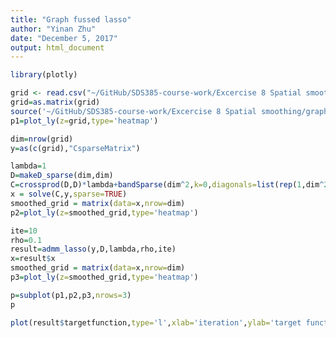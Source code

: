 ```yaml
---
title: "Graph fussed lasso"
author: "Yinan Zhu"
date: "December 5, 2017"
output: html_document
---
```

```r
library(plotly)
```

```r
grid <- read.csv("~/GitHub/SDS385-course-work/Excercise 8 Spatial smoothing/Laplacian smoothing/fmri_z.csv")
grid=as.matrix(grid)
source('~/GitHub/SDS385-course-work/Excercise 8 Spatial smoothing/graph fussed lasso/functions.R')
p1=plot_ly(z=grid,type='heatmap')
```

```r
dim=nrow(grid)
y=as(c(grid),"CsparseMatrix")
```
```r
lambda=1
D=makeD_sparse(dim,dim)
C=crossprod(D,D)*lambda+bandSparse(dim^2,k=0,diagonals=list(rep(1,dim^2)))
x = solve(C,y,sparse=TRUE)
smoothed_grid = matrix(data=x,nrow=dim)
p2=plot_ly(z=smoothed_grid,type='heatmap')
```
```r
ite=10
rho=0.1
result=admm_lasso(y,D,lambda,rho,ite)
x=result$x
smoothed_grid = matrix(data=x,nrow=dim)
p3=plot_ly(z=smoothed_grid,type='heatmap')
```
```r
p=subplot(p1,p2,p3,nrows=3)
p
```
```r
plot(result$targetfunction,type='l',xlab='iteration',ylab='target function')
```
